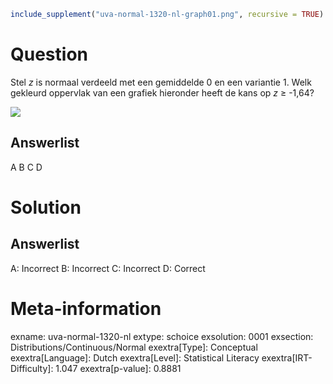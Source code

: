 ```r
include_supplement("uva-normal-1320-nl-graph01.png", recursive = TRUE)
```

Question
========

Stel *z* is normaal verdeeld met een gemiddelde 0 en een variantie 1.
Welk gekleurd oppervlak van een grafiek hieronder heeft de kans op *z* ≥
-1,64?

![](uva-normal-1320-nl-graph01.png)

Answerlist
----------

A
B
C
D

Solution
========

Answerlist
----------

A: Incorrect
B: Incorrect
C: Incorrect
D: Correct

Meta-information
================
exname: uva-normal-1320-nl
extype: schoice
exsolution: 0001
exsection: Distributions/Continuous/Normal
exextra[Type]: Conceptual
exextra[Language]: Dutch
exextra[Level]: Statistical Literacy
exextra[IRT-Difficulty]: 1.047
exextra[p-value]: 0.8881
